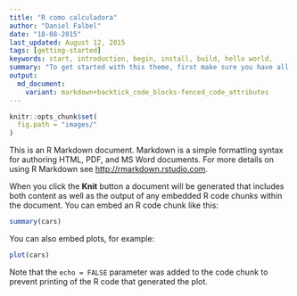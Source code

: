 ```yaml
---
title: "R como calculadora"
author: "Daniel Falbel"
date: "18-08-2015"
last_updated: August 12, 2015
tags: [getting-started]
keywords: start, introduction, begin, install, build, hello world,
summary: "To get started with this theme, first make sure you have all the prerequisites in place; then build the theme following the sample build commands. Because this theme is set up for single sourcing projects, it doesn't follow the same pattern as most Jekyll projects (which have just a _config.yml file in the root directory)."
output:
  md_document:
    variant: markdown+backtick_code_blocks-fenced_code_attributes
---
```


```r
knitr::opts_chunk$set(
  fig.path = "images/"
)
```




This is an R Markdown document. Markdown is a simple formatting syntax for authoring HTML, PDF, and MS Word documents. For more details on using R Markdown see <http://rmarkdown.rstudio.com>.

When you click the **Knit** button a document will be generated that includes both content as well as the output of any embedded R code chunks within the document. You can embed an R code chunk like this:

```r
summary(cars)
```

You can also embed plots, for example:

```r
plot(cars)
```

Note that the `echo = FALSE` parameter was added to the code chunk to prevent printing of the R code that generated the plot.
